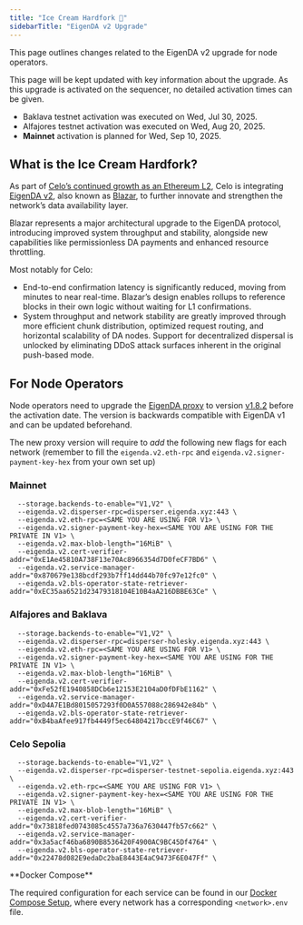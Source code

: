 ```yaml
---
title: "Ice Cream Hardfork 🍦"
sidebarTitle: "EigenDA v2 Upgrade"
---
```


This page outlines changes related to the EigenDA v2 upgrade for node operators.

<Note>
This page will be kept updated with key information about the upgrade. As this upgrade is activated on the sequencer, no detailed activation times can be given.

- Baklava testnet activation was executed on Wed, Jul 30, 2025.
- Alfajores testnet activation was executed on Wed, Aug 20, 2025.
- **Mainnet** activation is planned for Wed, Sep 10, 2025.
</Note>

## What is the Ice Cream Hardfork?

As part of [Celo’s continued growth as an Ethereum L2](https://forum.celo.org/t/celo-as-an-ethereum-l2-a-frontier-chain-for-global-impact/11376), Celo is integrating [EigenDA v2](https://docs.eigencloud.xyz/products/eigenda/releases/blazar), also known as [Blazar](https://docs.eigencloud.xyz/products/eigenda/releases/blazar), to further innovate and strengthen the network’s data availability layer.

Blazar represents a major architectural upgrade to the EigenDA protocol, introducing improved system throughput and stability, alongside new capabilities like permissionless DA payments and enhanced resource throttling.

Most notably for Celo:

- End-to-end confirmation latency is significantly reduced, moving from minutes to near real-time. Blazar’s design enables rollups to reference blocks in their own logic without waiting for L1 confirmations.
- System throughput and network stability are greatly improved through more efficient chunk distribution, optimized request routing, and horizontal scalability of DA nodes.
Support for decentralized dispersal is unlocked by eliminating DDoS attack surfaces inherent in the original push-based mode.

## For Node Operators

Node operators need to upgrade the [EigenDA proxy](https://github.com/Layr-Labs/eigenda/tree/master/api/proxy) to version [v1.8.2](https://github.com/Layr-Labs/eigenda/pkgs/container/eigenda-proxy/437919973?tag=v1.8.2) before the activation date. The version is backwards compatible with EigenDA v1 and can be updated beforehand.

The new proxy version will require to *add* the following new flags for each network (remember to fill the `eigenda.v2.eth-rpc` and `eigenda.v2.signer-payment-key-hex` from your own set up)

### Mainnet
```
  --storage.backends-to-enable="V1,V2" \
  --eigenda.v2.disperser-rpc=disperser.eigenda.xyz:443 \
  --eigenda.v2.eth-rpc=<SAME YOU ARE USING FOR V1> \
  --eigenda.v2.signer-payment-key-hex=<SAME YOU ARE USING FOR THE PRIVATE IN V1> \
  --eigenda.v2.max-blob-length="16MiB" \
  --eigenda.v2.cert-verifier-addr="0xE1Ae45810A738F13e70Ac8966354d7D0feCF7BD6" \
  --eigenda.v2.service-manager-addr="0x870679e138bcdf293b7ff14dd44b70fc97e12fc0" \
  --eigenda.v2.bls-operator-state-retriever-addr="0xEC35aa6521d23479318104E10B4aA216DBBE63Ce" \
```

### Alfajores and Baklava
```
  --storage.backends-to-enable="V1,V2" \
  --eigenda.v2.disperser-rpc=disperser-holesky.eigenda.xyz:443 \
  --eigenda.v2.eth-rpc=<SAME YOU ARE USING FOR V1> \
  --eigenda.v2.signer-payment-key-hex=<SAME YOU ARE USING FOR THE PRIVATE IN V1> \
  --eigenda.v2.max-blob-length="16MiB" \
  --eigenda.v2.cert-verifier-addr="0xFe52fE1940858DCb6e12153E2104aD0fDFbE1162" \
  --eigenda.v2.service-manager-addr="0xD4A7E1Bd8015057293f0D0A557088c286942e84b" \
  --eigenda.v2.bls-operator-state-retriever-addr="0xB4baAfee917fb4449f5ec64804217bccE9f46C67" \
```

### Celo Sepolia
```
  --storage.backends-to-enable="V1,V2" \
  --eigenda.v2.disperser-rpc=disperser-testnet-sepolia.eigenda.xyz:443 \
  --eigenda.v2.eth-rpc=<SAME YOU ARE USING FOR V1> \
  --eigenda.v2.signer-payment-key-hex=<SAME YOU ARE USING FOR THE PRIVATE IN V1> \
  --eigenda.v2.max-blob-length="16MiB" \
  --eigenda.v2.cert-verifier-addr="0x73818fed0743085c4557a736a7630447fb57c662" \
  --eigenda.v2.service-manager-addr="0x3a5acf46ba6890B8536420F4900AC9BC45Df4764" \
  --eigenda.v2.bls-operator-state-retriever-addr="0x22478d082E9edaDc2baE8443E4aC9473F6E047Ff" \
```

<Tip>
**Docker Compose**

The required configuration for each service can be found in our [Docker Compose Setup](https://github.com/celo-org/celo-l2-node-docker-compose), where every network has a corresponding `<network>.env` file.
</Tip>
